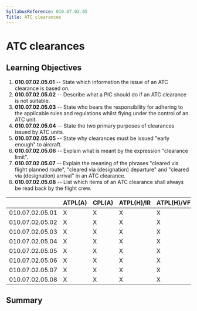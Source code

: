 ```yaml
---
SyllabusReference: 010.07.02.05
Title: ATC clearances
---
```


# ATC clearances

## Learning Objectives

1.  **010.07.02.05.01** -- State which information the issue of an ATC clearance
    is based on.
2.  **010.07.02.05.02** -- Describe what a PIC should do if an ATC clearance is
    not suitable.
3.  **010.07.02.05.03** -- State who bears the responsibility for adhering to the
    applicable rules and regulations whilst flying under the control of an ATC
    unit.
4.  **010.07.02.05.04** -- State the two primary purposes of clearances issued by
    ATC units.
5.  **010.07.02.05.05** -- State why clearances must be issued "early enough" to
    aircraft.
6.  **010.07.02.05.06** -- Explain what is meant by the expression "clearance
    limit".
7.  **010.07.02.05.07** -- Explain the meaning of the phrases "cleared via flight
    planned route", "cleared via (designation) departure" and "cleared via
    (designation) arrival" in an ATC clearance.
8.  **010.07.02.05.08** -- List which items of an ATC clearance shall always be
    read back by the flight crew.

|                 | ATPL(A) | CPL(A) | ATPL(H)/IR | ATPL(H)/VFR | CPL(H) | IR  | CBIR(A) |
| --------------- | ------- | ------ | ---------- | ----------- | ------ | --- | ------- |
| 010.07.02.05.01 | X       | X      | X          | X           | X      | X   | X       |
| 010.07.02.05.02 | X       | X      | X          | X           | X      | X   | X       |
| 010.07.02.05.03 | X       | X      | X          | X           | X      | X   | X       |
| 010.07.02.05.04 | X       | X      | X          | X           | X      | X   |         |
| 010.07.02.05.05 | X       | X      | X          | X           | X      | X   |         |
| 010.07.02.05.06 | X       | X      | X          | X           | X      | X   | X       |
| 010.07.02.05.07 | X       | X      | X          | X           | X      | X   | X       |
| 010.07.02.05.08 | X       | X      | X          | X           | X      | X   | X       |

## Summary
